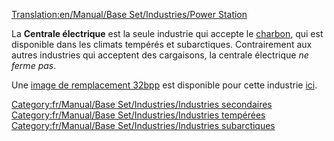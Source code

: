 [[Translation:en/Manual/Base Set/Industries/Power Station]]

{{fr/Manual/Base Set/Industries/Industries|image=en/Manual/Base Set/Industries/Powerstation.png
|nom=Centrale électrique
|climats=[[fr/Manual/Climat#tempere|Tempéré]], [[fr/Manual/Climat#subarctique|Subarctique]].
|accepte=[[fr/Manual/Base Set/Cargos/Charbon|Charbon]]
|produit=Rien
|notes=Ne ferme jamais
}}

La '''Centrale électrique''' est la seule industrie qui accepte le [[fr/Manual/Base Set/Cargos/Charbon|charbon]], qui est disponible dans les climats tempérés et subarctiques.  Contrairement aux autres industries qui acceptent des cargaisons, la centrale électrique ''ne ferme pas''.

Une [[en/Archive/Old 32bpp/32bit Graphics Development#user-info|image de remplacement 32bpp]] est disponible pour cette industrie [[en/Archive/Old 32bpp/List of downloadable 32 bpp tars|ici]].

{{fr/Manual/Base Set/Industries/Navbox Industries}}

[[Category:fr/Manual/Base Set/Industries/Industries secondaires]]
[[Category:fr/Manual/Base Set/Industries/Industries tempérées]]
[[Category:fr/Manual/Base Set/Industries/Industries subarctiques]]